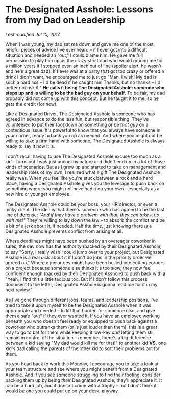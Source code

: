 # The Designated Asshole: Lessons from my Dad on Leadership

*Last modified Jul 10, 2017* 

When I was young, my dad sat me down and gave me one of the most helpful pieces of advice I've ever heard – if I ever got into a difficult situation and needed an "out," I could blame him. He gave me full permission to play him up as the crazy strict dad who would ground me for a million years if I stepped even an inch out of line (spoiler alert: he wasn't and he's a great dad). If I ever was at a party that got too crazy or offered a drink I didn't want, he encouraged me to just go "Man, I wish! My dad is such a hard ass – I'd be dead if he caught me! Thanks, but no thanks – I'd better not risk it." __He calls it being The Designated Asshole: someone who steps up and is willing to be the bad guy on your behalf.__ To be fair, my dad probably did not come up with this concept. But he taught it to me, so he gets the credit (for now).

Like a Designated Driver, The Designated Asshole is someone who has agreed in advance to do the less fun, but responsible thing. They've volunteered to put their foot down on something or be _that guy_ on a contentious issue. It's powerful to know that you always have someone in your corner, ready to back you up as needed. And where you might not be willing to take a firm hand with someone, The Designated Asshole is always ready to say it how it is. 

I don't recall having to use The Designated Asshole excuse too much as a kid – turns out I was just uncool by nature and didn't end up in a lot of those kinds of scenarios. But as I grew up and started to take on management and leadership roles of my own, I realized what a gift The Designated Asshole really was. When you feel like you're stuck between a rock and a hard place, having a Designated Asshole gives you the leverage to push back on something where you might not have had it on your own – especially as a new hire or younger employee. 

The Designated Asshole could be your boss, your HR director, or even a picky client. The idea is that there's someone who has agreed to be the last line of defense: _"And if they have a problem with that, they can take it up with me!"_ They're willing to lay down the law – to absorb the conflict and be a bit of a jerk about it, if needed. Half the time, just knowing there _is_ a Designated Asshole prevents conflict from arising at all. 

Where deadlines might have been pushed by an overeager coworker in sales, the dev now has the authority (backed by their Designated Asshole) to say "Sorry, I really wish I could jump over to your project, but Designated Asshole is a real dick about it if I don't do jobs in the priority order we agreed on." Where a junior dev might have been bullied into cutting corners on a project because someone else thinks it's too slow, they now feel confident enough (backed by their Designated Asshole) to push back with a "Yeah, I find this a little tedious too. But if I don't follow this process document to the letter, Designated Asshole is gonna read me for it in my next review." 

As I've gone through different jobs, teams, and leadership positions, I've tried to take it upon myself to be the Designated Asshole when it was appropriate and needed – to lift that burden for someone else, and give them a safe "out" if they ever wanted it. If you have an employee working beneath you who doesn't feel ready or equipped to push back against a coworker who outranks them (or is just louder than them), this is a great way to go to bat for them while keeping it low-key _and_ letting them still remain in control of the situation – remember, there's a big difference between a kid saying "My dad would kill me for that!" to another kid __VS.__ one kid's dad calling the parents of the other kid to sort their problems out for them. 

As you head back to work this Monday, I encourage you to take a look at your team structure and see where you might benefit from a Designated Asshole. And if you see someone struggling to find their footing, consider backing them up by being _their_ Designated Asshole; they'll appreciate it. It can be a hard job, and it doesn't come with a trophy – but I don't think it would be one you could put up on your desk, anyway. 
